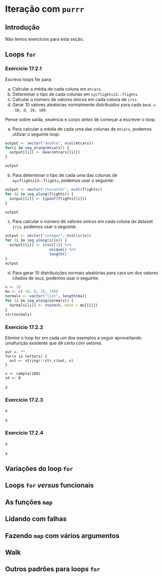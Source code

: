 # Iteração com `purrr`

## Introdução

Não temos exercícios para esta seção.

## Loops `for`

### Exercício 17.2.1 {- #exr17-2-1}

::: {.enunciado}
Escreva loops for para:

a. Calcular a média de cada coluna em `mtcars`.
b. Determinar o tipo de cada colunas em `nycflights13::flights`.
c. Calcular o número de valores únicos em cada coluna de `iris`.
d. Gerar 10 valores aleatórias normalmente distribuídos para cada `$mu$ = -10, 0, 10, 100`.

Pense sobre saída, seuência e corpo *antes* de começar a escrever o loop.
:::

::: {.solution}
a. Para calcular a média de cada uma das colunas de `mtcars`, podemos utilizar o seguinte *loop*:
```r
output <- vector("double", ncol(mtcars))
for(i in seq_along(mtcars)) {
  output[[i]] <- mean(mtcars[[i]])
}

output
```


b. Para determinar o tipo de cada uma das colunas de `nycflights13::flights`, podemos usar o seguinte:

```r
output <- vector("character", ncol(flights))
for (i in seq_along(flights)) {
  output[[i]] <- typeof(flights[[i]])
}

output
```
c. Para calcular o número de valores únicos em cada coluna do dataset `iris`, podemos usar o seguinte:

```r
output <- vector("integer", ncol(iris))
for (i in seq_along(iris)) {
  output[[i]] <- iris[[1]] %>% 
                    unique() %>% 
                    length()
}
output
```
d. Para gerar 10 distribuições normais aleatórias para cara um dos valores citados de `$mu$`, podemos usar o seguinte:

```r
n <- 10
mu <- c(-10, 0, 10, 100)
normals <- vector("list", length(mu))
for (i in seq_along(normals)) {
  normals[[i]] <- rnorm(n, mean = mu[[i]])
}
str(normals)
```
:::

### Exercício 17.2.2 {- #exr17-2-2}

::: {.enunciado}
Elimine o loop for em cada um dos exemplos a seguir aproveitando umafunção existente que dê certo com vetores.

```
out <- ""
for(x in letters) {
  out <- stringr::str_c(out, x)
}

x <- sample(100)
sd <- 0
```

:::

::: {.solution}
x
:::

### Exercício 17.2.3 {- #exr17-2-3}

::: {.enunciado}
x
:::

::: {.solution}
x
:::

### Exercício 17.2.4 {- #exr17-2-4}

::: {.enunciado}
x
:::

::: {.solution}
x
:::

## Variações do loop `for`

## Loops `for` _versus_ funcionais

## As funções `map`

## Lidando com falhas

## Fazendo `map` com vários argumentos

## Walk

## Outros padrões para loops `for`